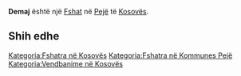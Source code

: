 {{Fshat në Kosovës
 | Emri                = Demaj
| srp_N_name = Demaj
| srp_N_FULL_NAME_RO = Demaj
| srp_N_FULL_NAME_ND_RO = Demaj
| srp_N_SORT_NAME_RG = DEMAJ
| srp_N_FULL_NAME_RG = Demaj
| srp_N_FULL_NAME_ND_RG = Demaj

 | Emri (Rasa dhanore) = 
 | Figura              = 
 | Shteti              = Kosovo
 | Komuna              = Pejë
 | Kodi postar         = 
 | Sipërfaqja          = 

 | Popullsia           = 

 | Regj. i popullsisë  = 
 | Dend. e popullsisë  = 
 | Faqja zyrtare       = 
 <!--- Koordinatat ----> 
 | Gjerësia            = 42.745833
 | Gjatësia            = 20.0825
 | Lartësia            = 
}}
'''Demaj''' është një [[Fshat]] në [[Pejë]] të [[Kosovës]].

<!-- == Gjeografia == -->
<!-- == Historia == -->
<!-- == Demografia == -->
== Shih edhe ==
{{Komuna Pejë}}
{{Kosovo-Administrata-Cung}}

[[Kategoria:Fshatra në Kosovës]]
[[Kategoria:Fshatra në Kommunes Pejë]]
[[Kategoria:Vendbanime në Kosovës]]